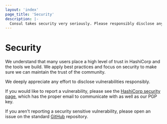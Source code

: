 ```yaml
---
layout: 'index'
page_title: 'Security'
description: |-
  Consul takes security very seriously. Please responsibly disclose any security vulnerabilities found and we'll handle it quickly.
---
```


# Security

We understand that many users place a high level of trust in HashiCorp and
the tools we build. We apply best practices and focus on security to make
sure we can maintain the trust of the community.

We deeply appreciate any effort to disclose vulnerabilities responsibly.

If you would like to report a vulnerability, please see the
[HashiCorp security page](https://www.hashicorp.com/security.html),
which has the proper email to communicate with as well as our PGP key.

If you aren't reporting a security sensitive vulnerability, please
open an issue on the standard [GitHub](https://github.com/hashicorp/consul)
repository.
